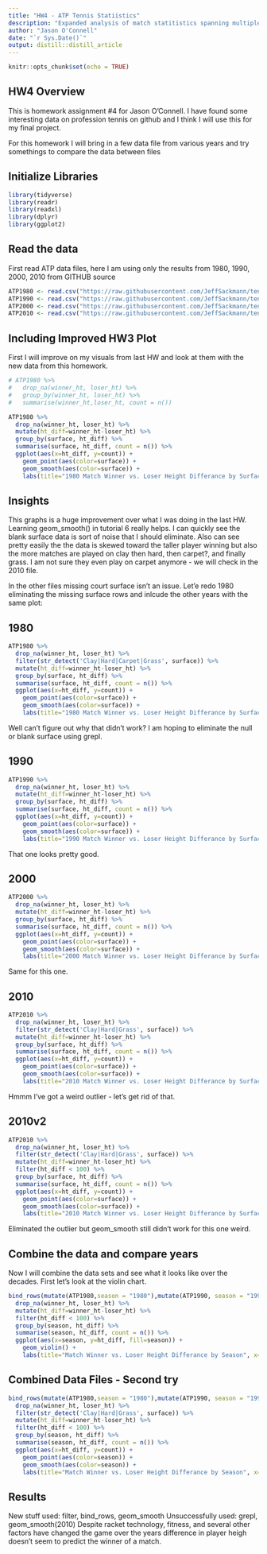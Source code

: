 ```yaml
---
title: "HW4 - ATP Tennis Statiistics"
description: "Expanded analysis of match statitistics spanning multiple decades of ATP Professional Tennis seasons."
author: "Jason O'Connell"
date: "`r Sys.Date()`"
output: distill::distill_article
---
```


```r
knitr::opts_chunk$set(echo = TRUE)
```

## HW4 Overview

This is homework assignment #4 for Jason O'Connell. I have found some interesting data on profession tennis on github and I think I will use this for my final project. 

For this homework I will bring in a few data file from various years and try somethings to compare the data between files

## Initialize Libraries

```r
library(tidyverse)
library(readr)
library(readxl)
library(dplyr)
library(ggplot2)
```

## Read the data
First read ATP data files, here I am using only the results from 1980, 1990, 2000, 2010 from GITHUB source


```r
ATP1980 <- read.csv("https://raw.githubusercontent.com/JeffSackmann/tennis_atp/master/atp_matches_1980.csv")
ATP1990 <- read.csv("https://raw.githubusercontent.com/JeffSackmann/tennis_atp/master/atp_matches_1990.csv")
ATP2000 <- read.csv("https://raw.githubusercontent.com/JeffSackmann/tennis_atp/master/atp_matches_2000.csv")
ATP2010 <- read.csv("https://raw.githubusercontent.com/JeffSackmann/tennis_atp/master/atp_matches_2010.csv")
```

## Including Improved HW3 Plot
First I will improve on my visuals from last HW and look at them with the new data from this homework. 

```r
# ATP1980 %>%
#   drop_na(winner_ht, loser_ht) %>%
#   group_by(winner_ht, loser_ht) %>%
#   summarise(winner_ht,loser_ht, count = n())

ATP1980 %>%
  drop_na(winner_ht, loser_ht) %>%
  mutate(ht_diff=winner_ht-loser_ht) %>%
  group_by(surface, ht_diff) %>%
  summarise(surface, ht_diff, count = n()) %>%
  ggplot(aes(x=ht_diff, y=count)) + 
    geom_point(aes(color=surface)) +
    geom_smooth(aes(color=surface)) +
    labs(title="1980 Match Winner vs. Loser Height Differance by Surface", x="Height Difference", y="Number of Matches")
```
## Insights

This graphs is a huge improvement over what I was doing in the last HW. Learning geom_smooth() in tutorial 6 really helps. I can quickly see the blank surface data is sort of noise that I should eliminate. Also can see pretty easily the the data is skewed toward the taller player winning but also the more matches are played on clay then hard, then carpet?, and finally grass. I am not sure they even play on carpet anymore - we will check in the 2010 file.

In the other files missing court surface isn't an issue. Let'e redo 1980 eliminating the missing surface rows and inlcude the other years with the same plot:

## 1980

```r

ATP1980 %>%
  drop_na(winner_ht, loser_ht) %>%
  filter(str_detect('Clay|Hard|Carpet|Grass', surface)) %>%
  mutate(ht_diff=winner_ht-loser_ht) %>%
  group_by(surface, ht_diff) %>%
  summarise(surface, ht_diff, count = n()) %>%
  ggplot(aes(x=ht_diff, y=count)) + 
    geom_point(aes(color=surface)) +
    geom_smooth(aes(color=surface)) +
    labs(title="1980 Match Winner vs. Loser Height Differance by Surface", x="Height Difference", y="Number of Matches")
```

Well can't figure out why that didn't work? I am hoping to eliminate the null or blank surface using grepl.

## 1990

```r

ATP1990 %>%
  drop_na(winner_ht, loser_ht) %>%
  mutate(ht_diff=winner_ht-loser_ht) %>%
  group_by(surface, ht_diff) %>%
  summarise(surface, ht_diff, count = n()) %>%
  ggplot(aes(x=ht_diff, y=count)) + 
    geom_point(aes(color=surface)) +
    geom_smooth(aes(color=surface)) +
    labs(title="1990 Match Winner vs. Loser Height Differance by Surface", x="Height Difference", y="Number of Matches")
```

That one looks pretty good.

## 2000

```r

ATP2000 %>%
  drop_na(winner_ht, loser_ht) %>%
  mutate(ht_diff=winner_ht-loser_ht) %>%
  group_by(surface, ht_diff) %>%
  summarise(surface, ht_diff, count = n()) %>%
  ggplot(aes(x=ht_diff, y=count)) + 
    geom_point(aes(color=surface)) +
    geom_smooth(aes(color=surface)) +
    labs(title="2000 Match Winner vs. Loser Height Differance by Surface", x="Height Difference", y="Number of Matches")
```

Same for this one.

## 2010

```r
ATP2010 %>%
  drop_na(winner_ht, loser_ht) %>%
  filter(str_detect('Clay|Hard|Grass', surface)) %>%
  mutate(ht_diff=winner_ht-loser_ht) %>%
  group_by(surface, ht_diff) %>%
  summarise(surface, ht_diff, count = n()) %>%
  ggplot(aes(x=ht_diff, y=count)) +
    geom_point(aes(color=surface)) +
    geom_smooth(aes(color=surface)) +
    labs(title="2010 Match Winner vs. Loser Height Differance by Surface", x="Height Difference", y="Number of Matches")
```

Hmmm I've got a weird outlier - let's get rid of that.

## 2010v2

```r
ATP2010 %>%
  drop_na(winner_ht, loser_ht) %>%
  filter(str_detect('Clay|Hard|Grass', surface)) %>%
  mutate(ht_diff=winner_ht-loser_ht) %>%
  filter(ht_diff < 100) %>%
  group_by(surface, ht_diff) %>%
  summarise(surface, ht_diff, count = n()) %>%
  ggplot(aes(x=ht_diff, y=count)) +
    geom_point(aes(color=surface)) +
    geom_smooth(aes(color=surface)) +
    labs(title="2010 Match Winner vs. Loser Height Differance by Surface", x="Height Difference", y="Number of Matches")
```

Eliminated the outlier but geom_smooth still didn't work for this one weird.

## Combine the data and compare years

Now I will combine the data sets and see what it looks like over the decades. First let's look at the violin chart.

```r
bind_rows(mutate(ATP1980,season = "1980"),mutate(ATP1990, season = "1990"), mutate(ATP2000, season = "2000"), mutate(ATP2010, season = "2010")) %>%
  drop_na(winner_ht, loser_ht) %>%
  mutate(ht_diff=winner_ht-loser_ht) %>%
  filter(ht_diff < 100) %>%
  group_by(season, ht_diff) %>%
  summarise(season, ht_diff, count = n()) %>%
  ggplot(aes(x=season, y=ht_diff, fill=season)) + 
    geom_violin() +
    labs(title="Match Winner vs. Loser Height Differance by Season", x="Season", y="Height Differance")
```

## Combined Data Files - Second try

```r
bind_rows(mutate(ATP1980,season = "1980"),mutate(ATP1990, season = "1990"), mutate(ATP2000, season = "2000"), mutate(ATP2010, season = "2010")) %>%
  drop_na(winner_ht, loser_ht) %>%
  filter(str_detect('Clay|Hard|Grass', surface)) %>%
  mutate(ht_diff=winner_ht-loser_ht) %>%
  filter(ht_diff < 100) %>%
  group_by(season, ht_diff) %>%
  summarise(season, ht_diff, count = n()) %>%
  ggplot(aes(x=ht_diff, y=count)) + 
    geom_point(aes(color=season)) +
    geom_smooth(aes(color=season)) +
    labs(title="Match Winner vs. Loser Height Differance by Season", x="Height Difference", y="Number of Matches")
```


## Results
New stuff used: filter, bind_rows, geom_smooth
Unsuccessfully used: grepl, geom_smooth(2010)
Despite racket technology, fitness, and several other factors have changed the game over the years difference in player heigh doesn't seem to predict the winner of a match.